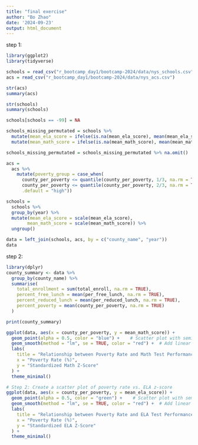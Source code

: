 ```yaml
---
title: "final exercise"
author: "Bo Zhao"
date: '2024-09-23'
output: html_document
---
```

step 1:
```r
library(ggplot2)
library(tidyverse)

schools = read_csv("r_bootcamp_day1/bootcamp-2024/data/nys_schools.csv")
acs = read_csv("r_bootcamp_day1/bootcamp-2024/data/nys_acs.csv")
```

```r
str(acs)
summary(acs)
```

```r
str(schools)
summary(schools)
```


```r

schools[schools == -99] = NA

schools_missing_permutated = schools %>% 
  mutate(mean_ela_score = ifelse(is.na(mean_ela_score), mean(mean_ela_score, na.rm = TRUE), mean_ela_score))%>%
  mutate(mean_math_score = ifelse(is.na(mean_math_score), mean(mean_math_score, na.rm = TRUE), mean_math_score))

schools_missing_permutated = schools_missing_permutated %>% na.omit()

acs =
  acs %>%
    mutate(poverty_group = case_when(
      county_per_poverty <= quantile(county_per_poverty, 1/3, na.rm = TRUE) ~ "low",
      county_per_poverty <= quantile(county_per_poverty, 2/3, na.rm = TRUE) ~ "medium",
      .default = "high"))

schools =
  schools %>%
  group_by(year) %>%
  mutate(mean_ela_score = scale(mean_ela_score),
        mean_math_score = scale(mean_math_score)) %>%
  ungroup()

data = left_join(schools, acs, by = c("county_name", "year"))
data
```


step 2:
```r
library(dplyr)
county_summary <- data %>%
  group_by(county_name) %>%
  summarise(
    total_enrollment = sum(total_enroll, na.rm = TRUE),
    percent_free_lunch = mean(per_free_lunch, na.rm = TRUE),
    percent_reduced_lunch = mean(per_reduced_lunch, na.rm = TRUE),
    percent_poverty = mean(county_per_poverty, na.rm = TRUE)
  )

print(county_summary)


```

```r
ggplot(data, aes(x = county_per_poverty, y = mean_math_score)) +
  geom_point(alpha = 0.5, color = "blue") +    # Scatter plot with semi-transparent points
  geom_smooth(method = "lm", se = TRUE, color = "red") +  # Add linear regression line
  labs(
    title = "Relationship between Poverty Rate and Math Test Performance",
    x = "Poverty Rate (%)",
    y = "Standardized Math Z-Score"
  ) +
  theme_minimal()

# Step 2: Create a scatter plot of poverty rate vs. ELA z-score
ggplot(data, aes(x = county_per_poverty, y = mean_ela_score)) +
  geom_point(alpha = 0.5, color = "green") +    # Scatter plot with semi-transparent points
  geom_smooth(method = "lm", se = TRUE, color = "red") +  # Add linear regression line
  labs(
    title = "Relationship between Poverty Rate and ELA Test Performance",
    x = "Poverty Rate (%)",
    y = "Standardized ELA Z-Score"
  ) +
  theme_minimal()

```

